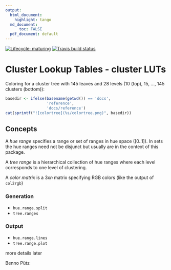 ```yaml
---
output:
  html_document: 
    highlight: tango
  md_document:
      toc: FALSE
  pdf_document: default
---
```

<!-- badges: start -->
[![Lifecycle: maturing](https://img.shields.io/badge/lifecycle-maturing-blue.svg)](https://www.tidyverse.org/lifecycle/#maturing)
[![Travis build status](https://api.travis-ci.com/bennop/clusterLUTs.svg?branch=master)](https://travis-ci.com/github/bennop/clusterLUTs)
<!-- badges: end -->

# Cluster Lookup Tables - cluster LUTs

Coloring for a cluster tree with 145 leaves and 28 levels (10 (top), 15, ..., 145 clusters (bottom)):

```r
basedir <- ifelse(basename(getwd()) == 'docs',
                  'reference',
                  'docs/reference')
cat(sprintf("![colortree](%s/colortree.png)", basedir))
```

## Concepts


A *hue range* specifies a range or set of ranges in hue space ([0..1]). In sets the hue ranges need not be disjunct but usually are in the context of this package.

A *tree range* is a hierarchical collection of hue ranges where each level corresponds to one level of clustering. 

A *color matrix* is a 3x*n* matrix specifying RGB colors (like the output of `col2rgb`)

### Generation
- `hue.range.split`
- `tree.ranges`

### Output
- `hue.range.lines`
- `tree.range.plot`

more details later

Benno Pütz 
